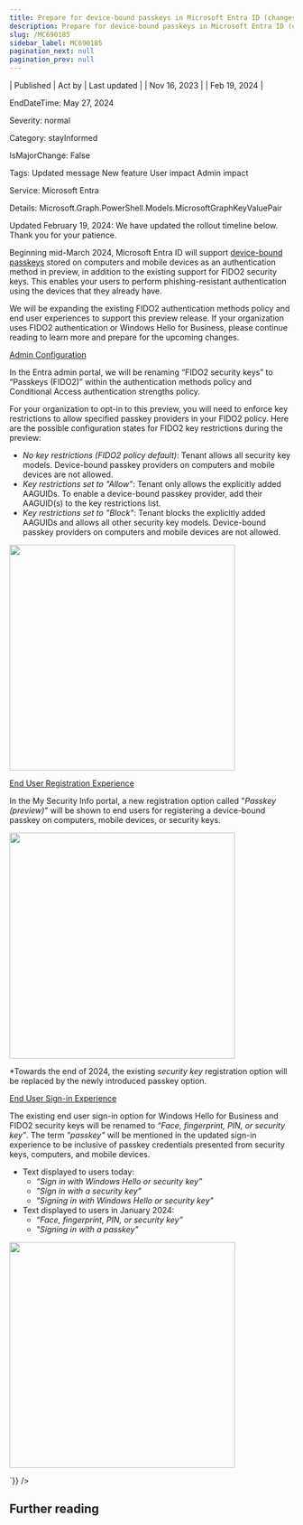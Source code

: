 ```yaml
---
title: Prepare for device-bound passkeys in Microsoft Entra ID (changes to FIDO2 and Windows Hello for Business)
description: Prepare for device-bound passkeys in Microsoft Entra ID (changes to FIDO2 and Windows Hello for Business)
slug: /MC690185
sidebar_label: MC690185
pagination_next: null
pagination_prev: null
---
```



| Published | Act by | Last updated |
| Nov 16, 2023 |  | Feb 19, 2024 |

EndDateTime: May 27, 2024

Severity: normal

Category: stayInformed

IsMajorChange: False

Tags: Updated message New feature User impact Admin impact

Service: Microsoft Entra

Details: Microsoft.Graph.PowerShell.Models.MicrosoftGraphKeyValuePair

<div dangerouslySetInnerHTML={{__html:`
<p>Updated February 19, 2024: We have updated the rollout timeline below. Thank you for your patience.</p><p>Beginning mid-March 2024, Microsoft Entra ID will support <a href="https://passkeys.dev/docs/reference/terms/#device-bound-passkey" target="_blank">device-bound passkeys</a> stored on computers and mobile devices as an authentication method in preview, in addition to the existing support for FIDO2 security keys. This enables your users to perform phishing-resistant authentication using the devices that they already have. 
</p><p>
</p><p>We will be expanding the existing FIDO2 authentication methods policy and end user experiences to support this preview release. If your organization uses FIDO2 authentication or Windows Hello for Business, please continue reading to learn more and prepare for the upcoming changes.<br></p><p><u>Admin Configuration
</u></p><p>In the Entra admin portal, we will be renaming “FIDO2 security keys” to “Passkeys (FIDO2)” within the authentication methods policy and Conditional Access authentication strengths policy.
</p><p>For your organization to opt-in to this preview, you will need to enforce key restrictions to allow specified passkey providers in your FIDO2 policy. Here are the possible configuration states for FIDO2 key restrictions during the preview:
</p><ul><li><i>No key restrictions (FIDO2 policy default)</i>: Tenant allows all security key models. Device-bound passkey providers on computers and mobile devices are not allowed.
</li><li><i>Key restrictions set to "Allow"</i>: Tenant only allows the explicitly added AAGUIDs. To enable a device-bound passkey provider, add their AAGUID(s) to the key restrictions list.
</li><li><i>Key restrictions set to "Block"</i>: Tenant blocks the explicitly added AAGUIDs and allows all other security key models. Device-bound passkey providers on computers and mobile devices are not allowed.
</li></ul><p><img src="https://img-prod-cms-rt-microsoft-com.akamaized.net/cms/api/am/imageFileData/RW1djtB?ver=7e3f" style="width: 400px;"><br></p><p><u>End User Registration Experience
</u></p><p>In the My Security Info portal, a new registration option called "<i>Passkey (preview)</i>" will be shown to end users for registering a device-bound passkey on computers, mobile devices, or security keys.</p><p><img src="https://img-prod-cms-rt-microsoft-com.akamaized.net/cms/api/am/imageFileData/RW1djtA?ver=723c" style="width: 400px;"><br></p><p>*Towards the end of 2024, the existing <i>security key</i> registration option will be replaced by the newly introduced passkey option. 
</p><p>
</p><p><u>End User Sign-in Experience</u><br></p><p>The existing end user sign-in option for Windows Hello for Business and FIDO2 security keys will be renamed to <i>“Face, fingerprint, PIN, or security key”</i>. The term <i>"passkey"</i> will be mentioned in the updated sign-in experience to be inclusive of passkey credentials presented from security keys, computers, and mobile devices.</p><ul><li>Text displayed to users today:
<ul><li><i>“Sign in with Windows Hello or security key”</i></li><li><i>"Sign in with a security key”</i></li><li><i>"Signing in with Windows Hello or security key"</i></li></ul></li><li>Text displayed to users in January 2024:
<ul><li><i>“Face, fingerprint, PIN, or security key”</i></li><li><i>"Signing in with a passkey"</i><br></li></ul></li></ul><p></p><ul></ul><p></p><p><img src="https://img-prod-cms-rt-microsoft-com.akamaized.net/cms/api/am/imageFileData/RW1doJH?ver=b514" style="width: 400px;"><br></p>
`}} />

## Further reading
